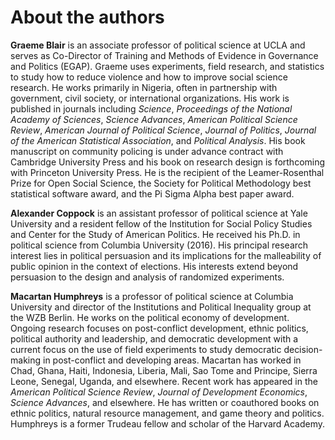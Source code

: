 # About the authors {.unnumbered}

**Graeme Blair** is an associate professor of political science at UCLA and serves as Co-Director of Training and Methods of Evidence in Governance and Politics (EGAP). Graeme uses experiments, field research, and statistics to study how to reduce violence and how to improve social science research. He works primarily in Nigeria, often in partnership with government, civil society, or international organizations. His work is published in journals including *Science*, *Proceedings of the National Academy of Sciences*, *Science Advances*, *American Political Science Review*, *American Journal of Political Science*, *Journal of Politics*, *Journal of the American Statistical Association*, and *Political Analysis*. His book manuscript on community policing is under advance contract with Cambridge University Press and his book on research design is forthcoming with Princeton University Press. He is the recipient of the Leamer-Rosenthal Prize for Open Social Science, the Society for Political Methodology best statistical software award, and the Pi Sigma Alpha best paper award.

**Alexander Coppock** is an assistant professor of political science at Yale University and a resident fellow of the Institution for Social Policy Studies and Center for the Study of American Politics. He received his Ph.D. in political science from Columbia University (2016). His principal research interest lies in political persuasion and its implications for the malleability of public opinion in the context of elections. His interests extend beyond persuasion to the design and analysis of randomized experiments.

**Macartan Humphreys** is a professor of political science at Columbia University and director of the Institutions and Political Inequality group at the WZB Berlin. He works on the political economy of development. Ongoing research focuses on post-conflict development, ethnic politics, political authority and leadership, and democratic development with a current focus on the use of field experiments to study democratic decision-making in post-conflict and developing areas. Macartan has worked in Chad, Ghana, Haiti, Indonesia, Liberia, Mali, Sao Tome and Principe, Sierra Leone, Senegal, Uganda, and elsewhere. Recent work has appeared in the *American Political Science Review*, *Journal of Development Economics*, *Science Advances*, and elsewhere. He has written or coauthored books on ethnic politics, natural resource management, and game theory and politics. Humphreys is a former Trudeau fellow and scholar of the Harvard Academy.